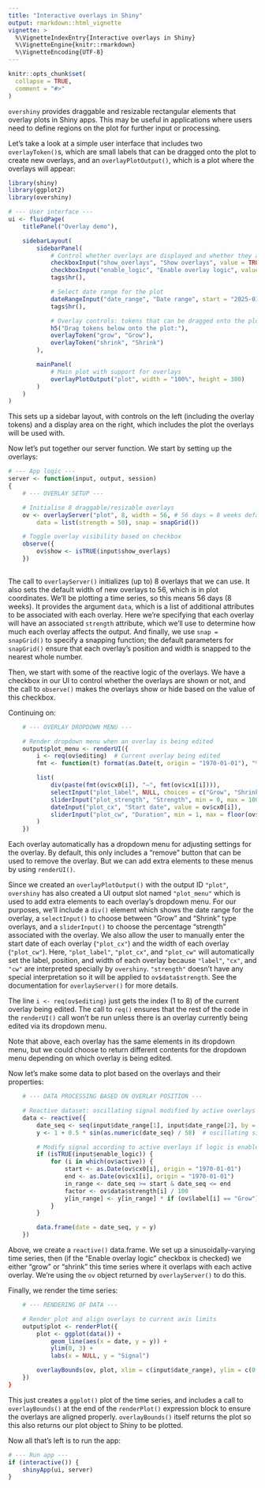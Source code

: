 ```yaml
---
title: "Interactive overlays in Shiny"
output: rmarkdown::html_vignette
vignette: >
  %\VignetteIndexEntry{Interactive overlays in Shiny}
  %\VignetteEngine{knitr::rmarkdown}
  %\VignetteEncoding{UTF-8}
---
```


```r
knitr::opts_chunk$set(
  collapse = TRUE,
  comment = "#>"
)
```

`overshiny` provides draggable and resizable rectangular elements that
overlay plots in Shiny apps. This may be useful in applications where users
need to define regions on the plot for further input or processing.

Let's take a look at a simple user interface that includes two 
`overlayToken()`s, which are small labels that can be dragged onto the plot to
create new overlays, and an `overlayPlotOutput()`, which is a plot where the 
overlays will appear:

```r
library(shiny)
library(ggplot2)
library(overshiny)

# --- User interface ---
ui <- fluidPage(
    titlePanel("Overlay demo"),

    sidebarLayout(
        sidebarPanel(
            # Control whether overlays are displayed and whether they alter the plot
            checkboxInput("show_overlays", "Show overlays", value = TRUE),
            checkboxInput("enable_logic", "Enable overlay logic", value = TRUE),
            tags$hr(),

            # Select date range for the plot
            dateRangeInput("date_range", "Date range", start = "2025-01-01", end = "2025-12-31"),
            tags$hr(),

            # Overlay controls: tokens that can be dragged onto the plot
            h5("Drag tokens below onto the plot:"),
            overlayToken("grow", "Grow"),
            overlayToken("shrink", "Shrink")
        ),

        mainPanel(
            # Main plot with support for overlays
            overlayPlotOutput("plot", width = "100%", height = 300)
        )
    )
)
```

This sets up a sidebar layout, with controls on the left (including the overlay
tokens) and a display area on the right, which includes the plot the overlays
will be used with.

Now let's put together our server function. We start by setting up the overlays:

```r
# --- App logic ---
server <- function(input, output, session)
{
    # --- OVERLAY SETUP ---

    # Initialise 8 draggable/resizable overlays
    ov <- overlayServer("plot", 8, width = 56, # 56 days = 8 weeks default width
        data = list(strength = 50), snap = snapGrid())

    # Toggle overlay visibility based on checkbox
    observe({
        ov$show <- isTRUE(input$show_overlays)
    })
    
```

The call to `overlayServer()` initializes (up to) 8 overlays that we can use. 
It also sets the default width of new overlays to 56, which is in plot 
coordinates. We'll be plotting a time series, so this means 56 days (8 weeks). 
It provides the argument `data`, which is a list of additional attributes to be
associated with each overlay. Here we're specifying that each overlay will have 
an associated `strength` attribute, which we'll use to determine how much each
overlay affects the output. And finally, we use `snap = snapGrid()` to specify
a snapping function; the default parameters for `snapGrid()` ensure that each
overlay's position and width is snapped to the nearest whole number.

Then, we start with some of the reactive logic of the overlays. We have a 
checkbox in our UI to control whether the overlays are shown or not, and the
call to `observe()` makes the overlays show or hide based on the value of
this checkbox.

Continuing on:

```r
    # --- OVERLAY DROPDOWN MENU ---

    # Render dropdown menu when an overlay is being edited
    output$plot_menu <- renderUI({
        i <- req(ov$editing)  # Current overlay being edited
        fmt <- function(t) format(as.Date(t, origin = "1970-01-01"), "%b %d")

        list(
            div(paste(fmt(ov$cx0[i]), "–", fmt(ov$cx1[i]))),
            selectInput("plot_label", NULL, choices = c("Grow", "Shrink"), selected = ov$label[i]),
            sliderInput("plot_strength", "Strength", min = 0, max = 100, value = ov$data$strength[i]),
            dateInput("plot_cx", "Start date", value = ov$cx0[i]),
            sliderInput("plot_cw", "Duration", min = 1, max = floor(ov$bound_cw), value = ov$cx1[i] - ov$cx0[i])
        )
    })

```

Each overlay automatically has a dropdown menu for adjusting settings for the
overlay. By default, this only includes a "remove" button that can be used to 
remove the overlay. But we can add extra elements to these menus by using
`renderUI()`.

Since we created an `overlayPlotOutput()` with the output ID `"plot"`, 
`overshiny` has also created a UI output slot named `"plot_menu"` which is used 
to add extra elements to each overlay's dropdown menu. For our purposes, we'll
include a `div()` element which shows the date range for the overlay, a 
`selectInput()` to choose between "Grow" and "Shrink" type overlays, and a 
`sliderInput()` to choose the percentage "strength" associated with the overlay.
We also allow the user to manually enter the start date of each overlay 
(`"plot_cx"`) and the width of each overlay (`"plot_cw"`). Here, `"plot_label"`,
`"plot_cx"`, and `"plot_cw"` will automatically set the label, position, and
width of each overlay because `"label"`, `"cx"`, and `"cw"` are interpreted
specially by `overshiny`. `"strength"` doesn't have any special interpretation
so it will be applied to `ov$data$strength`. See the documentation for
`overlayServer()` for more details.

The line `i <- req(ov$editing)` just gets the index (1 to 8) of the current
overlay being edited. The call to `req()` ensures that the rest of the code
in the `renderUI()` call won't be run unless there is an overlay currently
being edited via its dropdown menu.

Note that above, each overlay has the same elements in its dropdown menu, but
we could choose to return different contents for the dropdown menu depending on 
which overlay is being edited.

Now let's make some data to plot based on the overlays and their properties:

```r
    # --- DATA PROCESSING BASED ON OVERLAY POSITION ---

    # Reactive dataset: oscillating signal modified by active overlays
    data <- reactive({
        date_seq <- seq(input$date_range[1], input$date_range[2], by = "1 day")
        y <- 1 + 0.5 * sin(as.numeric(date_seq) / 58)  # oscillating signal

        # Modify signal according to active overlays if logic is enabled
        if (isTRUE(input$enable_logic)) {
            for (i in which(ov$active)) {
                start <- as.Date(ov$cx0[i], origin = "1970-01-01")
                end <- as.Date(ov$cx1[i], origin = "1970-01-01")
                in_range <- date_seq >= start & date_seq <= end
                factor <- ov$data$strength[i] / 100
                y[in_range] <- y[in_range] * if (ov$label[i] == "Grow") (1 + factor) else (1 - factor)
            }
        }

        data.frame(date = date_seq, y = y)
    })

```

Above, we create a `reactive()` data.frame. We set up a sinusoidally-varying
time series, then (if the "Enable overlay logic" checkbox is checked) we either
"grow" or "shrink" this time series where it overlaps with each active overlay.
We're using the `ov` object returned by `overlayServer()` to do this.

Finally, we render the time series:

```r
    # --- RENDERING OF DATA ---

    # Render plot and align overlays to current axis limits
    output$plot <- renderPlot({
        plot <- ggplot(data()) +
            geom_line(aes(x = date, y = y)) +
            ylim(0, 3) +
            labs(x = NULL, y = "Signal")

        overlayBounds(ov, plot, xlim = c(input$date_range), ylim = c(0, NA))
    })
}
```

This just creates a `ggplot()` plot of the time series, and includes a call to
`overlayBounds()` at the end of the `renderPlot()` expression block to ensure
the overlays are aligned properly. `overlayBounds()` itself returns the plot so
this also returns our plot object to Shiny to be plotted.

Now all that's left is to run the app:

```r
# --- Run app ---
if (interactive()) {
    shinyApp(ui, server)
}
```
